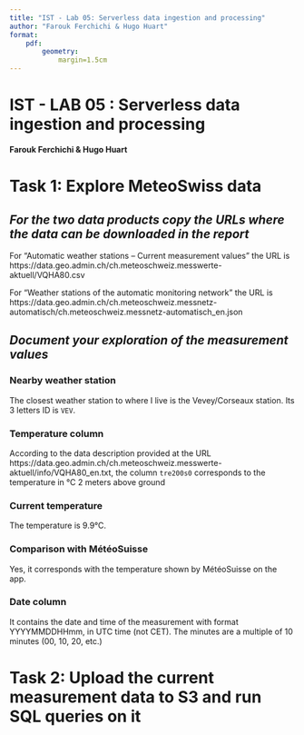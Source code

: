 ```yaml
---
title: "IST - Lab 05: Serverless data ingestion and processing"
author: "Farouk Ferchichi & Hugo Huart"
format:
    pdf:
        geometry:
            margin=1.5cm
---
```


# IST - LAB 05 : Serverless data ingestion and processing

**Farouk Ferchichi & Hugo Huart**

# Task 1: Explore MeteoSwiss data

## _For the two data products copy the URLs where the data can be downloaded in the report_

For "Automatic weather stations – Current measurement values" the URL is 
https://data.geo.admin.ch/ch.meteoschweiz.messwerte-aktuell/VQHA80.csv

For "Weather stations of the automatic monitoring network" the URL is
https://data.geo.admin.ch/ch.meteoschweiz.messnetz-automatisch/ch.meteoschweiz.messnetz-automatisch_en.json

## _Document your exploration of the measurement values_

### Nearby weather station

The closest weather station to where I live is the Vevey/Corseaux station. Its 3 letters ID is `VEV`.

### Temperature column

According to the data description provided at the URL https://data.geo.admin.ch/ch.meteoschweiz.messwerte-aktuell/info/VQHA80_en.txt,
the column `tre200s0` corresponds to the temperature in °C 2 meters above ground

### Current temperature

The temperature is 9.9°C.

### Comparison with MétéoSuisse

Yes, it corresponds with the temperature shown by MétéoSuisse on the app.

### Date column

It contains the date and time of the measurement with format YYYYMMDDHHmm, in UTC time (not CET).
The minutes are a multiple of 10 minutes (00, 10, 20, etc.)

# Task 2: Upload the current measurement data to S3 and run SQL queries on it

